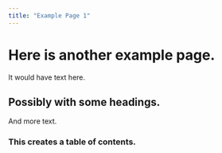 ```yaml
---
title: "Example Page 1"
---
```


# Here is another example page. 

It would have text here. 

## Possibly with some headings.

And more text.

### This creates a table of contents.